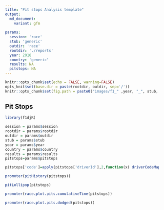 ```yaml
---
title: "Pit stops Analysis template"
output:
  md_document:
    variant: gfm
    
params:
  session: 'race'
  stub: 'generic'
  outdir: 'race'
  rootdir: './reports'
  year: 2018
  country: 'generic'
  results: NA
  pitstops: NA
---
```

```r
knitr::opts_chunk$set(echo = FALSE, warning=FALSE)
opts_knit$set(base.dir = paste(rootdir, outdir, sep='/'))
knitr::opts_chunk$set(fig.path = paste0("images/f1_" ,year, "_", stub, "-"))

```

## Pit Stops

```r
library(f1djR)

session = params$session
rootdir = params$rootdir
outdir = params$outdir
stub = params$stub
year = params$year
country = params$country
results = params$results
pitstops=params$pitstops
```



```r
pitstops['code']=apply(pitstops['driverId'],2,function(x) driverCodeMap(x))
```

```r
promoter(pitHistory(pitstops))
```

```r
pitLollipop(pitstops)
```


```r
promoter(race.plot.pits.cumulativeTime(pitstops))
```

```r
promoter(race.plot.pits.dodged(pitstops))
```

